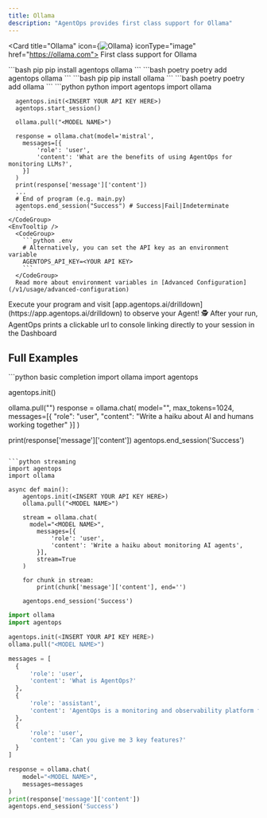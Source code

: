 ```yaml
---
title: Ollama
description: "AgentOps provides first class support for Ollama"
---
```



<Card title="Ollama" icon={<img src="https://www.github.com/agentops-ai/agentops/blob/main/docs/images/external/ollama/ollama-icon.png?raw=true" alt="Ollama" />} iconType="image" href="https://ollama.com">
    First class support for Ollama
</Card>

<Steps>
  <Step title="Install the AgentOps SDK">
    <CodeGroup>
      ```bash pip 
      pip install agentops ollama
      ```
      ```bash poetry
      poetry add agentops ollama
      ```
    </CodeGroup>
  </Step>
  <Step title="Install the Ollama SDK">
    <CodeGroup>
      ```bash pip
      pip install ollama
      ```
      ```bash poetry
      poetry add ollama
      ```
    </CodeGroup>
  </Step>
  <Step title="Add 3 lines of code">
    <CodeTooltip/>
    <CodeGroup>
      ```python python
      import agentops
      import ollama
      
      agentops.init(<INSERT YOUR API KEY HERE>)
      agentops.start_session()

      ollama.pull("<MODEL NAME>")

      response = ollama.chat(model='mistral',
        messages=[{
            'role': 'user',
            'content': 'What are the benefits of using AgentOps for monitoring LLMs?',
        }]
      )
      print(response['message']['content'])
      ...
      # End of program (e.g. main.py)
      agentops.end_session("Success") # Success|Fail|Indeterminate
      ```
    </CodeGroup>
    <EnvTooltip />
      <CodeGroup>
        ```python .env
        # Alternatively, you can set the API key as an environment variable
        AGENTOPS_API_KEY=<YOUR API KEY>
        ```
      </CodeGroup>
      Read more about environment variables in [Advanced Configuration](/v1/usage/advanced-configuration)
  </Step>
  <Step title="Run your Agent">
    Execute your program and visit [app.agentops.ai/drilldown](https://app.agentops.ai/drilldown) to observe your Agent! 🕵️
    <Tip>
      After your run, AgentOps prints a clickable url to console linking directly to your session in the Dashboard
    </Tip>
    <div/>
  </Step>
</Steps>

## Full Examples

<CodeGroup>
  ```python basic completion
  import ollama
  import agentops

  agentops.init(<INSERT YOUR API KEY HERE>)

  ollama.pull("<MODEL NAME>")
  response = ollama.chat(
      model="<MODEL NAME>",
      max_tokens=1024,
      messages=[{
          "role": "user",
          "content": "Write a haiku about AI and humans working together"
      }]
  )

  print(response['message']['content'])
  agentops.end_session('Success')
  ```

  ```python streaming
  import agentops
  import ollama

  async def main():
      agentops.init(<INSERT YOUR API KEY HERE>)
      ollama.pull("<MODEL NAME>")

      stream = ollama.chat(
        model="<MODEL NAME>",
          messages=[{
              'role': 'user',
              'content': 'Write a haiku about monitoring AI agents',
          }], 
          stream=True
      )

      for chunk in stream:
          print(chunk['message']['content'], end='')

      agentops.end_session('Success')
  ```

  ```python conversation
  import ollama
  import agentops

  agentops.init(<INSERT YOUR API KEY HERE>)
  ollama.pull("<MODEL NAME>")

  messages = [
    {
        'role': 'user',
        'content': 'What is AgentOps?'
    },
    {
        'role': 'assistant',
        'content': 'AgentOps is a monitoring and observability platform for LLM applications.'
    },
    {
        'role': 'user',
        'content': 'Can you give me 3 key features?'
    }
]

  response = ollama.chat(
      model="<MODEL NAME>",
      messages=messages
  )
  print(response['message']['content'])   
  agentops.end_session('Success')
  ```
</CodeGroup>

<script type="module" src="/scripts/github_stars.js"></script>
<script type="module" src="/scripts/scroll-img-fadein-animation.js"></script>
<script type="module" src="/scripts/button_heartbeat_animation.js"></script>
<script type="css" src="/styles/styles.css"></script>
